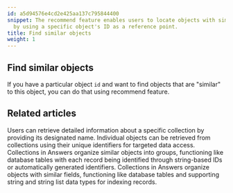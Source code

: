 ```yaml
---
id: a5d94576e4cd2e425aa137c795844400
snippet: The recommend feature enables users to locate objects with similar characteristics
  by using a specific object's ID as a reference point.
title: Find similar objects
weight: 1
---
```


## Find similar objects


If you have a particular object `id` and want to find objects that are "similar" to this object, you can do that using recommend feature.


## Related articles
<CardGrid>
<LinkTitleCard header="<b>Collections > Get a collection</b>" href="/products/answers/collections/get-collection/" > Users can retrieve detailed information about a specific collection by providing its designated name. </LinkTitleCard>
<LinkTitleCard header="<b>Objects > Get an object</b>" href="/products/answers/objects/get-object/" > Individual objects can be retrieved from collections using their unique identifiers for targeted data access. </LinkTitleCard>
<LinkTitleCard header="<b>Collections > Update a collection</b>" href="/products/answers/collections/update-collection/" > Collections in Answers organize similar objects into groups, functioning like database tables with each record being identified through string-based IDs or automatically generated identifiers. </LinkTitleCard>
<LinkTitleCard header="<b>Collections > Create a collection</b>" href="/products/answers/collections/create-collection/" > Collections in Answers organize objects with similar fields, functioning like database tables and supporting string and string list data types for indexing records. </LinkTitleCard>
</CardGrid>